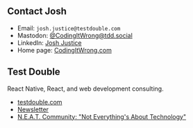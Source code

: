 ## Contact Josh

- Email: `josh.justice@testdouble.com`
- Mastodon: [@CodingItWrong@tdd.social](https://tdd.social/@CodingItWrong)
- LinkedIn: [Josh Justice](https://www.linkedin.com/in/jjustice/)
- Home page: [CodingItWrong.com](https://codingitwrong.com)

## Test Double

React Native, React, and web development consulting.

- [testdouble.com](https://testdouble.com/)
- [Newsletter](https://testdouble.com/newsletter)
- [N.E.A.T. Community: "Not Everything's About Technology"](https://testdouble.com/neat)
